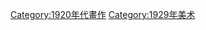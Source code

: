 {{paintingyr|192|9}}
{{Commons cat|1929 paintings}}

[[Category:1920年代畫作‎|Category:1920年代畫作‎]]
[[Category:1929年美术|Category:1929年美术]]